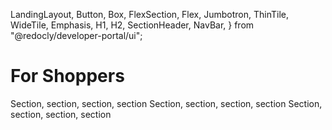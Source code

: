   LandingLayout,
  Button,
  Box,
  FlexSection,
  Flex,
  Jumbotron,
  ThinTile,
  WideTile,
  Emphasis,
  H1,
  H2,
  SectionHeader,
  NavBar,
} from "@redocly/developer-portal/ui";

# For Shoppers

<Box>
  <FlexSection justifyContent="space-around" flexWrap="wrap">
    <WideTile to="/developer-portal/for-shoppers/orders/" header="Orders">
      Section, section, section, section
    </WideTile>
    <WideTile to="/developer-portal/for-shoppers/account/" header="Account">
      Section, section, section, section
    </WideTile>
    <WideTile
      to="/developer-portal/for-shoppers/privacy-and-security/"
      header="Privacy & Security"
    >
      Section, section, section, section
    </WideTile>
  </FlexSection>
</Box>
